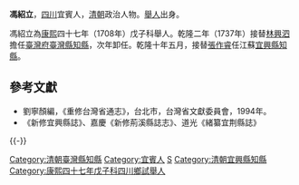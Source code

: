 '''馮紹立'''，[[四川|四川]]宜賓人，[[清朝|清朝]]政治人物。[[舉人|舉人]]出身。

馮紹立為[[康熙|康熙]]四十七年（1708年）戊子科舉人。乾隆二年（1737年）接替[[林興泗|林興泗]]擔任[[臺灣府|臺灣府]][[臺灣縣|臺灣縣]][[知縣|知縣]]，次年卸任。乾隆十年五月，接替[[張作睿|張作睿]]任江蘇[[宜興縣|宜興縣]][[知縣|知縣]]。

==參考文獻==
*劉寧顏編，《重修台灣省通志》，台北市，台灣省文獻委員會，1994年。
*《新修宜興縣誌》、嘉慶《新修荊溪縣誌志》、道光《緒纂宜荆縣誌》
{{-}}
{{start box}}
{{s-off}}
{{Succession box|[[林興泗|林興泗]]|[[殷鳳梧|殷鳳梧]]|[[臺灣府|臺灣府]][[臺灣縣|臺灣縣]][[知縣|知縣]]|<small>乾隆二年（1737年）任</small>}}
{{succession box|[[張作睿|張作睿]]|[[陳策|陳策]]|[[清朝|清朝]]江蘇[[宜興縣|宜興縣]][[知縣|知縣]]|<small>乾隆十年五月 - 乾隆十年十一月</small>}}
{{end box}}
{{清朝人物小作品}}

{{DEFAULTSORT:Feng馮}}
[[Category:清朝臺灣縣知縣|Category:清朝臺灣縣知縣]]
[[Category:宜賓人|Category:宜賓人]]
[[Category:馮姓|S]]
[[Category:清朝宜興縣知縣|Category:清朝宜興縣知縣]]
[[Category:康熙四十七年戊子科四川鄉試舉人|Category:康熙四十七年戊子科四川鄉試舉人]]